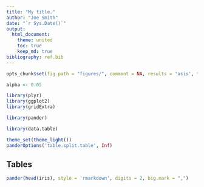 ```yaml
---
title: "My title."
author: "Joe Smith"
date: "`r Sys.Date()`"
output:
  html_document:
    theme: united
    toc: true
    keep_md: true
bibliography: ref.bib    
---
```


```r
opts_chunk$set(fig.path = "figures/", comment = NA, results = 'asis', tidy = F, message = F, warning = F, echo = F)
```

```r
alpha <- 0.05
```

```r
library(plyr)
library(ggplot2)
library(gridExtra)

library(pander)

library(data.table)
```

```r
theme_set(theme_light())
panderOptions('table.split.table', Inf)
```

## Tables

```r
pander(head(iris), style = 'rmarkdown', digits = 2, big.mark = ",")
```

